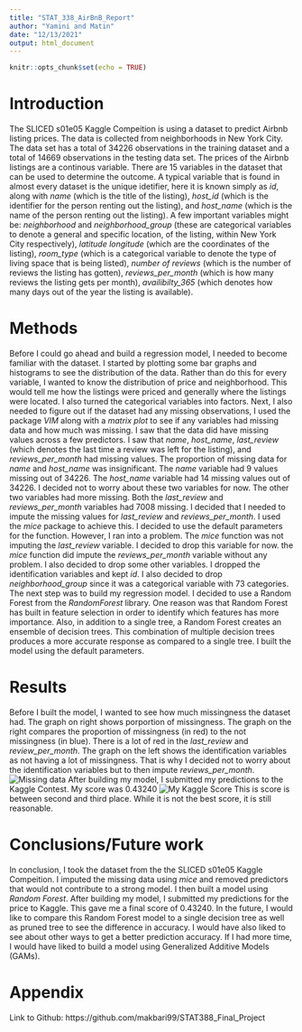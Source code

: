 ```yaml
---
title: "STAT_338_AirBnB_Report"
author: "Yamini and Matin"
date: "12/13/2021"
output: html_document
---
```


```r
knitr::opts_chunk$set(echo = TRUE)
```

# Introduction

The SLICED s01e05 Kaggle Compeition is using a dataset to predict Airbnb listing prices. The data is collected from neighborhoods in New York City. The data set has a total of 34226 observations in the training dataset and a total of 14669 observations in the testing data set. The prices of the Airbnb listings are a continous variable. There are 15 variables in the dataset that can be used to determine the outcome. A typical variable that is found in almost every dataset is the unique idetifier, here it is known simply as _id_, along with _name_ (which is the title of the listing), _host_id_ (which is the identifier for the person renting out the listing), and _host_name_ (which is the name of the person renting out the listing). A few important variables might be: _neighborhood_ and _neighborhood_group_ (these are categorical variables to denote a general and specific location, of the listing, within New York City respectively), _latitude_ _longitude_ (which are the coordinates of the listing), _room_type_ (which is a categorical variable to denote the type of living space that is being listed), _number of reviews_ (which is the number of reviews the listing has gotten), _reviews_per_month_ (which is how many reviews the listing gets per month), _availibilty_365_ (which denotes how many days out of the year the listing is available). 

# Methods
Before I could go ahead and build a regression model, I needed to become familiar with the dataset. I started by plotting some bar graphs and histograms to see the distribution of the data. Rather than do this for every variable, I wanted to know the distribution of price and neighborhood. This would tell me how the listings were priced and generally where the listings were located. I also turned the categorical variables into factors. Next, I also needed to figure out if the dataset had any missing observations, I used the package _VIM_ along with a _matrix plot_ to see if any variables had missing data and how much was missing. I saw that the data did have missing values across a few predictors. I saw that _name_, _host_name_, _last_review_ (which denotes the last time a review was left for the listing), and _reviews_per_month_ had missing values. The proportion of missing data for _name_ and _host_name_ was insignificant. The _name_ variable had 9 values missing out of 34226. The _host_name_ variable had 14 missing values out of 34226. I decided not to worry about these two variables for now. The other two variables had more missing. Both the _last_review_ and _reviews_per_month_ variables had 7008 missing. I decided that I needed to impute the missing values for _last_review_ and _reviews_per_month_. I used the _mice_ package to achieve this. I decided to use the default parameters for the function. However, I ran into a problem. The _mice_ function was not imputing the _last_review_ variable. I decided to drop this variable for now. the _mice_ function did impute the _reviews_per_month_ variable without any problem. I also decided to drop some other variables. I dropped the identification variables and kept _id_. I also decided to drop _neighborhood_group_ since it was a categorical variable with 73 categories. The next step was to build my regression model. I decided to use a Random Forest from the _RandomForest_ library. One reason was that Random Forest has built in feature selection in order to identify which features has more importance. Also, in addition to a single tree, a Random Forest creates an ensemble of decision trees. This combination of multiple decision trees produces a more accurate response as compared to a single tree. I built the model using the default parameters. 

# Results 

Before I built the model, I wanted to see how much missingness the dataset had. The graph on right shows porportion of missingness. The graph on the right compares the proportion of missingness (in red) to the not missingness (in blue). There is a lot of red in the _last_review_ and _review_per_month_. The graph on the left shows the identification variables as not having a lot of missingness. That is why I decided not to worry about the identification variables but to then impute _reviews_per_month_.
![Missing data](C:\Users\admin\Desktop\Course Work\STAT 388\Final Project\AirBnB\missing.png)
After building my model, I submitted my predictions to the Kaggle Contest. My score was 0.43240
![My Kaggle Score](C:\Users\admin\Desktop\Course Work\STAT 388\Final Project\AirBnB\missing.png)
This is score is between second and third place. While it is not the best score, it is still reasonable. 

# Conclusions/Future work 

In conclusion, I took the dataset from the the SLICED s01e05 Kaggle Compeition. I imputed the missing data using _mice_ and removed predictors that would not contribute to a strong model. I then built a model using _Random Forest_. After building my model, I submitted my predictions for the price to Kaggle. This gave me a final score of 0.43240. In the future, I would like to compare this Random Forest model to a single decision tree as well as pruned tree to see the difference in accuracy. I would have also liked to see about other ways to get a better prediction accuracy. If I had more time, I would have liked to build a model using Generalized Additive Models (GAMs). 

# Appendix


Link to Github: https://github.com/makbari99/STAT388_Final_Project